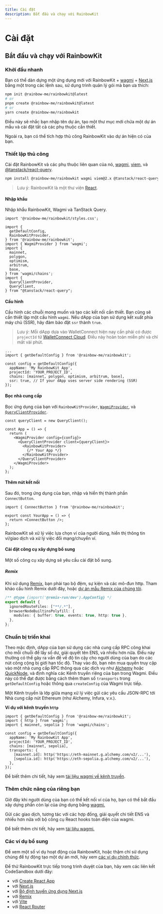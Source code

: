 ```yaml
---
title: Cài đặt
description: Bắt đầu và chạy với RainbowKit
---
```


# Cài đặt

## Bắt đầu và chạy với RainbowKit

### Khởi đầu nhanh

Bạn có thể dàn dựng một ứng dụng mới với RainbowKit + [wagmi](https://wagmi.sh) + [Next.js](https://nextjs.org) bằng một trong các lệnh sau, sử dụng trình quản lý gói mà bạn ưa thích:

```bash
npm init @rainbow-me/rainbowkit@latest
# or
pnpm create @rainbow-me/rainbowkit@latest
# or
yarn create @rainbow-me/rainbowkit
```

Điều này sẽ nhắc bạn nhập tên dự án, tạo một thư mục mới chứa một dự án mẫu và cài đặt tất cả các phụ thuộc cần thiết.

Ngoài ra, bạn có thể tích hợp thủ công RainbowKit vào dự án hiện có của bạn.

### Thiết lập thủ công

Cài đặt RainbowKit và các phụ thuộc liên quan của nó, [wagmi](https://wagmi.sh/), [viem](https://viem.sh), và [@tanstack/react-query](https://tanstack.com/query/v5).

```bash
npm install @rainbow-me/rainbowkit wagmi viem@2.x @tanstack/react-query
```

> Lưu ý: RainbowKit là một thư viện [React](https://reactjs.org/).

#### Nhập khẩu

Nhập khẩu RainbowKit, Wagmi và TanStack Query.

```tsx
import '@rainbow-me/rainbowkit/styles.css';

import {
  getDefaultConfig,
  RainbowKitProvider,
} from '@rainbow-me/rainbowkit';
import { WagmiProvider } from 'wagmi';
import {
  mainnet,
  polygon,
  optimism,
  arbitrum,
  base,
} from 'wagmi/chains';
import {
  QueryClientProvider,
  QueryClient,
} from "@tanstack/react-query";
```

#### Cấu hình

Cấu hình các chuỗi mong muốn và tạo các kết nối cần thiết. Bạn cũng sẽ cần thiết lập một cấu hình `wagmi`. Nếu dApp của bạn sử dụng kết xuất phía máy chủ (SSR), hãy đảm bảo đặt `ssr` thành `true`.

> Lưu ý: Mỗi dApp dựa vào WalletConnect hiện nay cần phải có được `projectId` từ [WalletConnect Cloud](https://cloud.walletconnect.com/). Điều này hoàn toàn miễn phí và chỉ mất vài phút.

```tsx line=4-99
...
import { getDefaultConfig } from '@rainbow-me/rainbowkit';

const config = getDefaultConfig({
  appName: 'My RainbowKit App',
  projectId: 'YOUR_PROJECT_ID',
  chains: [mainnet, polygon, optimism, arbitrum, base],
  ssr: true, // If your dApp uses server side rendering (SSR)
});
```

#### Bọc nhà cung cấp

Bọc ứng dụng của bạn với `RainbowKitProvider`, [`WagmiProvider`](https://wagmi.sh/react/api/WagmiProvider#wagmiprovider), và [`QueryClientProvider`](https://tanstack.com/query/v4/docs/framework/react/reference/QueryClientProvider).

```tsx
const queryClient = new QueryClient();

const App = () => {
  return (
    <WagmiProvider config={config}>
      <QueryClientProvider client={queryClient}>
        <RainbowKitProvider>
          {/* Your App */}
        </RainbowKitProvider>
      </QueryClientProvider>
    </WagmiProvider>
  );
};
```

#### Thêm nút kết nối

Sau đó, trong ứng dụng của bạn, nhập và hiển thị thành phần `ConnectButton`.

```tsx
import { ConnectButton } from '@rainbow-me/rainbowkit';

export const YourApp = () => {
  return <ConnectButton />;
};
```

RainbowKit sẽ xử lý việc lựa chọn ví của người dùng, hiển thị thông tin ví/giao dịch và xử lý việc đổi mạng/chuyển ví.

#### Cài đặt công cụ xây dựng bổ sung

Một số công cụ xây dựng sẽ yêu cầu cài đặt bổ sung.

##### Remix

Khi sử dụng [Remix](https://remix.run), bạn phải tạo bộ đệm, sự kiện và các mô-đun http. Tham khảo cấu hình Remix dưới đây, hoặc [dự án mẫu Remix của chúng tôi](https://github.com/rainbow-me/rainbowkit/blob/main/examples/with-remix).

```ts
/** @type {import('@remix-run/dev').AppConfig} */
export default {
  ignoredRouteFiles: ["**/.*"],
  browserNodeBuiltinsPolyfill: {
    modules: { buffer: true, events: true, http: true },
  },
};
```

### Chuẩn bị triển khai

Theo mặc định, dApp của bạn sử dụng các nhà cung cấp RPC công khai cho mỗi chuỗi để lấy số dư, giải quyết tên ENS, và nhiều hơn nữa. Điều này thường có thể gây ra vấn đề về độ tin cậy cho người dùng của bạn do các nút công cộng bị giới hạn tốc độ. Thay vào đó, bạn nên mua quyền truy cập vào một nhà cung cấp RPC thông qua các dịch vụ như [Alchemy](https://www.alchemy.com/) hoặc [QuickNode](https://www.quicknode.com/), và định nghĩa các Kênh truyền riêng của bạn trong Wagmi. Điều này có thể đạt được bằng cách thêm tham số `transports` trong `getDefaultConfig` hoặc thông qua `createConfig` của Wagmi trực tiếp.

Một Kênh truyền là lớp giữa mạng xử lý việc gửi các yêu cầu JSON-RPC tới Nhà cung cấp nút Ethereum (như Alchemy, Infura, v.v.).

**Ví dụ với kênh truyền `http`**

```tsx
import { getDefaultConfig } from '@rainbow-me/rainbowkit';
import { http } from 'wagmi';
import { mainnet, sepolia } from 'wagmi/chains';

const config = getDefaultConfig({
  appName: 'My RainbowKit App',
  projectId: 'YOUR_PROJECT_ID',
  chains: [mainnet, sepolia],
  transports: {
    [mainnet.id]: http('https://eth-mainnet.g.alchemy.com/v2/...'),
    [sepolia.id]: http('https://eth-sepolia.g.alchemy.com/v2/...'),
  },
});
```

Để biết thêm chi tiết, hãy xem [tài liệu wagmi về kênh truyền](https://wagmi.sh/core/api/transports#transports).

### Thêm chức năng của riêng bạn

Giờ đây khi người dùng của bạn có thể kết nối ví của họ, bạn có thể bắt đầu xây dựng phần còn lại của ứng dụng bằng [wagmi.](https://wagmi.sh)

Gửi các giao dịch, tương tác với các hợp đồng, giải quyết chi tiết ENS và nhiều hơn nữa với bộ công cụ React hooks toàn diện của wagmi.

Để biết thêm chi tiết, hãy xem [tài liệu wagmi.](https://wagmi.sh)

### Các ví dụ bổ sung

Để xem một số ví dụ hoạt động của RainbowKit, hoặc thậm chí sử dụng chúng để tự động tạo một dự án mới, hãy xem [các ví dụ chính thức](https://github.com/rainbow-me/rainbowkit/tree/main/examples).

Để thử RainbowKit trực tiếp trong trình duyệt của bạn, hãy xem các liên kết CodeSandbox dưới đây:

- với [Create React App](https://codesandbox.io/p/sandbox/github/rainbow-me/rainbowkit/tree/main/examples/with-create-react-app)
- với [Next.js](https://codesandbox.io/p/sandbox/github/rainbow-me/rainbowkit/tree/main/examples/with-next)
- với [Bộ định tuyến ứng dụng Next.js](https://codesandbox.io/p/sandbox/github/rainbow-me/rainbowkit/tree/main/examples/with-next-app)
- với [Remix](https://codesandbox.io/p/sandbox/github/rainbow-me/rainbowkit/tree/main/examples/with-remix)
- với [Vite](https://codesandbox.io/p/sandbox/github/rainbow-me/rainbowkit/tree/main/examples/with-vite)
- với [React Router](https://codesandbox.io/p/sandbox/github/rainbow-me/rainbowkit/tree/main/examples/with-react-router)
